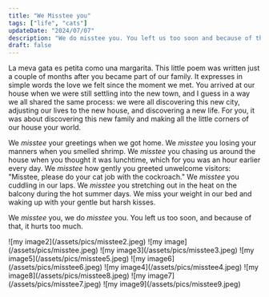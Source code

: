 ```yaml
---
title: "We Misstee you"
tags: ["life", "cats"]
updateDate: "2024/07/07"
description: "We do misstee you. You left us too soon and because of that it hurts too much"
draft: false
---
```



La meva gata es petita como una margarita. This little poem was written just a couple of months after you became part of our family. It expresses in simple words the love we felt since the moment we met. You arrived at our house when we were still settling into the new town, and I guess in a way we all shared the same process: we were all discovering this new city, adjusting our lives to the new house, and discovering a new life. For you, it was about discovering this new family and making all the little corners of our house your world.

We _misstee_ your greetings when we got home. We _misstee_ you losing your manners when you smelled shrimp. We _misstee_ you chasing us around the house when you thought it was lunchtime, which for you was an hour earlier every day. We _misstee_ how gently you greeted unwelcome visitors: "Misstee, please do your cat job with the cockroach." We _misstee_ you cuddling in our laps. We _misstee_ you stretching out in the heat on the balcony during the hot summer days. We miss your weight in our bed and waking up with your gentle but harsh kisses.

We _misstee_ you, we do _misstee_ you. You left us too soon, and because of that, it hurts too much.

<ImageGallery>
  <ImageItem>![my image2](/assets/pics/misstee2.jpeg)</ImageItem>
  <ImageItem>![my image](/assets/pics/misstee.jpeg)</ImageItem>
  <ImageItem>![my image3](/assets/pics/misstee3.jpeg)</ImageItem>
  <ImageItem>![my image5](/assets/pics/misstee5.jpeg)</ImageItem>
  <ImageItem>![my image6](/assets/pics/misstee6.jpeg)</ImageItem>
  <ImageItem>![my image4](/assets/pics/misstee4.jpeg)</ImageItem>
  <ImageItem>![my image8](/assets/pics/misstee8.jpeg)</ImageItem>
  <ImageItem>![my image7](/assets/pics/misstee7.jpeg)</ImageItem>
  <ImageItem>![my image9](/assets/pics/misstee9.jpeg)</ImageItem>
</ImageGallery>
